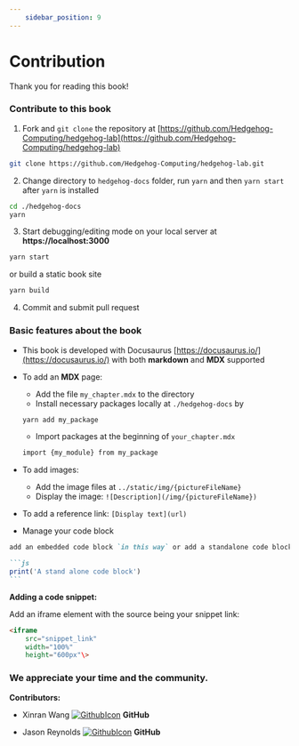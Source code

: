 ```yaml
---
    sidebar_position: 9
---
```

# Contribution 

Thank you for reading this book!

### Contribute to this book

1.  Fork and `git clone` the repository at [https://github.com/Hedgehog-Computing/hedgehog-lab](https://github.com/Hedgehog-Computing/hedgehog-lab)

```bash
git clone https://github.com/Hedgehog-Computing/hedgehog-lab.git
```

2.  Change directory to `hedgehog-docs` folder, run `yarn` and then `yarn start` after `yarn` is installed

```bash
cd ./hedgehog-docs
yarn
```

3. Start debugging/editing mode on your local server at **https://localhost:3000** 

```bash
yarn start
```

or build a static book site
```bash
yarn build
```

4.  Commit and submit pull request

### Basic features about the book

-  This book is developed with Docusaurus [https://docusaurus.io/](https://docusaurus.io/) with both **markdown** and **MDX** supported

-  To add an **MDX** page:

    - Add the file `my_chapter.mdx` to the directory
    - Install necessary packages locally at `./hedgehog-docs` by 
    ```bash
    yarn add my_package
    ```
    - Import packages at the beginning of `your_chapter.mdx` 
    ```bash
    import {my_module} from my_package
    ```

- To add images:
    - Add the image files at `../static/img/{pictureFileName}`
    - Display the image: `![Description](/img/{pictureFileName})`

- To add a reference link: `[Display text](url)`

- Manage your code block

````md
add an embedded code block `in this way` or add a standalone code block

```js
print('A stand alone code block')
```
````

**Adding a code snippet:**

Add an iframe element with the source being your snippet link:

```html
<iframe
    src="snippet_link"
    width="100%"
    height="600px"\>
```

### We appreciate your time and the community.


**Contributors:**

- Xinran Wang  [ ![GithubIcon](../static/img/githubIcon_32x32.png)](https://github.com/lidangzzz) **GitHub**

- Jason Reynolds  [ ![GithubIcon](../static/img/githubIcon_32x32.png)](https://github.com/Gaoooooo) **GitHub**





